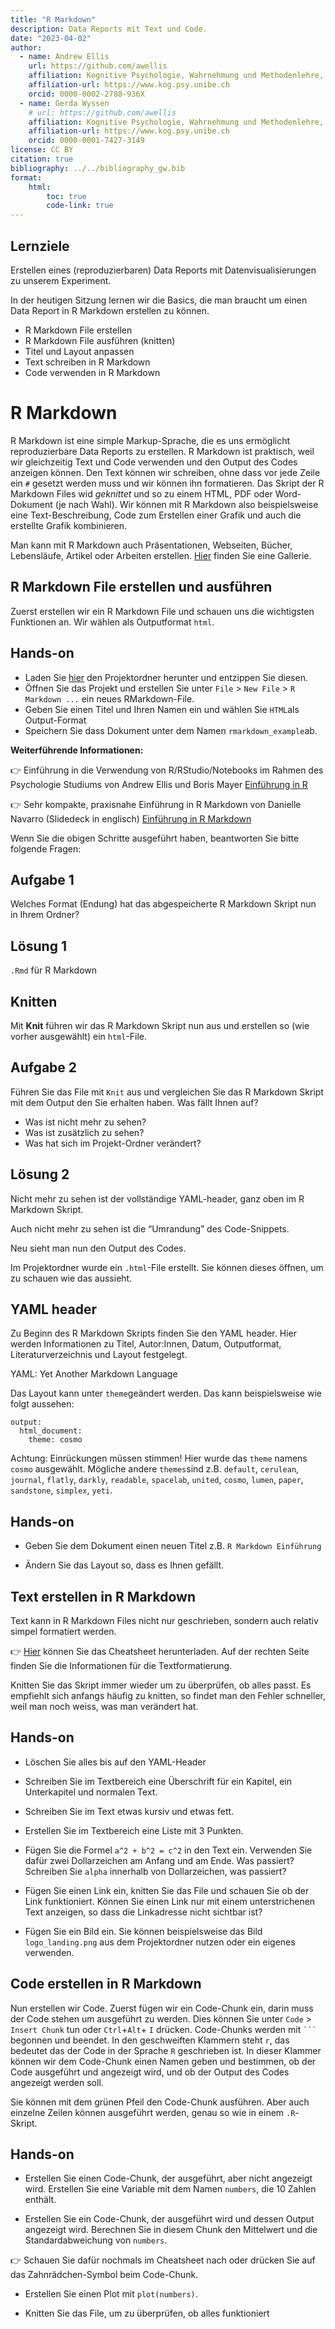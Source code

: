 ```yaml
---
title: "R Markdown"
description: Data Reports mit Text und Code.
date: "2023-04-02"
author:
  - name: Andrew Ellis
    url: https://github.com/awellis
    affiliation: Kognitive Psychologie, Wahrnehmung und Methodenlehre, Universität Bern 
    affiliation-url: https://www.kog.psy.unibe.ch
    orcid: 0000-0002-2788-936X
  - name: Gerda Wyssen
    # url: https://github.com/awellis
    affiliation: Kognitive Psychologie, Wahrnehmung und Methodenlehre, Universität Bern 
    affiliation-url: https://www.kog.psy.unibe.ch
    orcid: 0000-0001-7427-3149
license: CC BY
citation: true
bibliography: ../../bibliography_gw.bib
format:
    html:
        toc: true
        code-link: true
---
```


:::{.callout-tip collapse="false"}
## Lernziele

Erstellen eines (reproduzierbaren) Data Reports mit Datenvisualisierungen zu unserem Experiment.

In der heutigen Sitzung lernen wir die Basics, die man braucht um einen Data Report in R Markdown erstellen zu können.

- R Markdown File erstellen
- R Markdown File ausführen (knitten)
- Titel und Layout anpassen
- Text schreiben in R Markdown
- Code verwenden in R Markdown

:::


# R Markdown 

R Markdown ist eine simple Markup-Sprache, die es uns ermöglicht reproduzierbare Data Reports zu erstellen. R Markdown ist praktisch, weil wir gleichzeitig Text und Code verwenden und den Output des Codes anzeigen können. Den Text können wir schreiben, ohne dass vor jede Zeile ein `#` gesetzt werden muss und wir können ihn formatieren. Das Skript der R Markdown Files wid *geknittet* und so zu einem HTML, PDF oder Word-Dokument (je nach Wahl). Wir können mit R Markdown also beispielsweise eine Text-Beschreibung, Code zum Erstellen einer Grafik und auch die erstellte Grafik kombinieren. 

<aside>Man kann mit R Markdown auch Präsentationen, Webseiten, Bücher, Lebensläufe, Artikel oder Arbeiten erstellen. [Hier](https://rmarkdown.rstudio.com/gallery.html) finden Sie eine Gallerie. </aside>

## R Markdown File erstellen und ausführen 

Zuerst erstellen wir ein R Markdown File und schauen uns die wichtigsten Funktionen an. Wir wählen als Outputformat `html`.

:::{.callout-caution}
## Hands-on

- Laden Sie [hier](../../downloadable_files/data_viz.zip) den Projektordner herunter und entzippen Sie diesen.
- Öffnen Sie das Projekt und erstellen Sie unter `File` > `New File` > `R Markdown ...` ein neues RMarkdown-File.
- Geben Sie einen Titel und Ihren Namen ein und wählen Sie `HTML`als Output-Format
- Speichern Sie dass Dokument unter dem Namen `rmarkdown_example`ab. 
:::

<aside>**Weiterführende Informationen:** 

👉 Einführung in die Verwendung von R/RStudio/Notebooks im Rahmen des Psychologie Studiums von Andrew Ellis und Boris Mayer [Einführung in R](https://methodenlehre.github.io/einfuehrung-in-R/chapters/01-workflow.html#r-notebooks-verwenden)

👉 Sehr kompakte, praxisnahe Einführung in R Markdown von Danielle Navarro (Slidedeck in englisch) [Einführung in R Markdown](https://djnavarro.net/slides-starting-rmarkdown)
</aside>

Wenn Sie die obigen Schritte ausgeführt haben, beantworten Sie bitte folgende Fragen:

:::{.callout-important}
## Aufgabe 1
Welches Format (Endung) hat das abgespeicherte R Markdown Skript nun in Ihrem Ordner?
:::

:::{.callout-tip collapse="true"}
## Lösung 1
`.Rmd` für R Markdown
:::


## Knitten

Mit **Knit** führen wir das R Markdown Skript nun aus und erstellen so (wie vorher ausgewählt) ein `html`-File.

:::{.callout-important}
## Aufgabe 2
Führen Sie das File mit `Knit` aus und vergleichen Sie das R Markdown Skript mit dem Output den Sie erhalten haben. Was fällt Ihnen auf?

- Was ist nicht mehr zu sehen?
- Was ist zusätzlich zu sehen?
- Was hat sich im Projekt-Ordner verändert?
:::

:::{.callout-tip collapse="true"}
## Lösung 2
Nicht mehr zu sehen ist der vollständige YAML-header, ganz oben im R Markdown Skript. 

Auch nicht mehr zu sehen ist die "Umrandung" des Code-Snippets.

Neu sieht man nun den Output des Codes.

Im Projektordner wurde ein `.html`-File erstellt. Sie können dieses öffnen, um zu schauen wie das aussieht.

:::

## YAML header
Zu Beginn des R Markdown Skripts finden Sie den YAML header. Hier werden Informationen zu Titel, Autor:Innen, Datum, Outputformat, Literaturverzeichnis und Layout festgelegt.

<aside>YAML: Yet Another Markdown Language</aside> 

Das Layout kann unter `theme`geändert werden. Das kann beispielsweise wie folgt aussehen:

```
output:
  html_document:
    theme: cosmo
```
Achtung: Einrückungen müssen stimmen! Hier wurde das `theme` namens `cosmo` ausgewählt. Mögliche andere `themes`sind z.B. `default`, `cerulean`, `journal`, `flatly`, `darkly`, `readable`, `spacelab`, `united`, `cosmo`, `lumen`, `paper`, `sandstone`, `simplex`, `yeti`. 

:::{.callout-caution}
## Hands-on
- Geben Sie dem Dokument einen neuen Titel z.B. `R Markdown Einführung`

- Ändern Sie das Layout so, dass es Ihnen gefällt. 
    
:::


## Text erstellen in R Markdown

Text kann in R Markdown Files nicht nur geschrieben, sondern auch relativ simpel formatiert werden.

👉 [Hier](https://github.com/rstudio/cheatsheets/raw/main/rmarkdown-2.0.pdf) können Sie das Cheatsheet herunterladen. Auf der rechten Seite finden Sie die Informationen für die Textformatierung.

Knitten Sie das Skript immer wieder um zu überprüfen, ob alles passt. Es empfiehlt sich anfangs häufig zu knitten, so findet man den Fehler schneller, weil man noch weiss, was man verändert hat.

:::{.callout-caution}
## Hands-on

- Löschen Sie alles bis auf den YAML-Header

- Schreiben Sie im Textbereich eine Überschrift für ein Kapitel, ein Unterkapitel und normalen Text.

- Schreiben Sie im Text etwas kursiv und etwas fett.

- Erstellen Sie im Textbereich eine Liste mit 3 Punkten.

- Fügen Sie die Formel `a^2 + b^2 = c^2` in den Text ein. Verwenden Sie dafür zwei Dollarzeichen am Anfang und am Ende. Was passiert? Schreiben Sie `alpha` innerhalb von Dollarzeichen, was passiert?

- Fügen Sie einen Link ein, knitten Sie das File und schauen Sie ob der Link funktioniert. Können Sie einen Link nur mit einem unterstrichenen Text anzeigen, so dass die Linkadresse nicht sichtbar ist?

- Fügen Sie ein Bild ein. Sie können beispielsweise das Bild `logo_landing.png` aus dem Projektordner nutzen oder ein eigenes verwenden.

:::



## Code erstellen in R Markdown

Nun erstellen wir Code. Zuerst fügen wir ein Code-Chunk ein, darin muss der Code stehen um ausgeführt zu werden. Dies können Sie unter `Code` > `Insert Chunk` tun oder `Ctrl`+`Alt`+ `I` drücken. Code-Chunks werden mit ` ``` ` begonnen und beendet. In den geschweiften Klammern steht `r`, das bedeutet das der Code in der Sprache `R` geschrieben ist. In dieser Klammer können wir dem Code-Chunk einen Namen geben und bestimmen, ob der Code ausgeführt und angezeigt wird, und ob der Output des Codes angezeigt werden soll. 

Sie können mit dem grünen Pfeil den Code-Chunk ausführen. Aber auch einzelne Zeilen können ausgeführt werden, genau so wie in einem `.R`- Skript.

:::{.callout-caution}
## Hands-on
- Erstellen Sie einen Code-Chunk, der ausgeführt, aber nicht angezeigt wird. Erstellen Sie eine Variable mit dem Namen `numbers`, die 10 Zahlen enthält. 

- Erstellen Sie ein Code-Chunk, der ausgeführt wird und dessen Output angezeigt wird. Berechnen Sie in diesem Chunk den Mittelwert und die Standardabweichung von `numbers`.

👉 Schauen Sie dafür nochmals im Cheatsheet nach oder drücken Sie auf das Zahnrädchen-Symbol beim Code-Chunk.

- Erstellen Sie einen Plot mit `plot(numbers)`.

- Knitten Sie das File, um zu überprüfen, ob alles funktioniert 


:::

